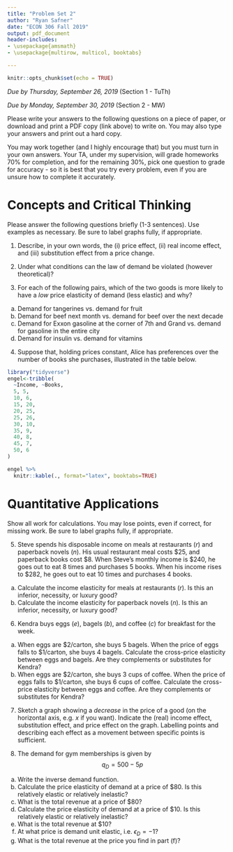 ```yaml
---
title: "Problem Set 2"
author: "Ryan Safner"
date: "ECON 306 Fall 2019"
output: pdf_document
header-includes:
- \usepackage{amsmath}
- \usepackage{multirow, multicol, booktabs}

---
```


```r
knitr::opts_chunk$set(echo = TRUE)
```

*Due by Thursday, September 26, 2019* (Section 1 - TuTh)

*Due by Monday, September 30, 2019* (Section 2 - MW)


Please write your answers to the following questions on a piece of paper, or download and print a PDF copy (link above) to write on. You may also type your answers and print out a hard copy.

You may work together (and I highly encourage that) but you must turn in your own answers. Your TA, under my supervision, will grade homeworks 70% for completion, and for the remaining 30%, pick one question to grade for accuracy - so it is best that you try every problem, even if you are unsure how to complete it accurately.

# Concepts and Critical Thinking

Please answer the following questions briefly (1-3 sentences). Use examples as necessary. Be sure to label graphs fully, if appropriate.

1. Describe, in your own words, the (i) price effect, (ii) real income effect, and (iii) substitution effect from a price change.

\vspace{2in}

2. Under what conditions can the law of demand be violated (however theoretical)? 

\clearpage

3. For each of the following pairs, which of the two goods is more likely to have a *low* price elasticity of demand (less elastic) and why?

a. Demand for tangerines vs. demand for fruit
b. Demand for beef next month vs. demand for beef over the next decade
c. Demand for Exxon gasoline at the corner of 7th and Grand vs. demand for gasoline in the entire city
d. Demand for insulin vs. demand for vitamins

\clearpage 

4. Suppose that, holding prices constant, Alice has preferences over the number of books she purchases, illustrated in the table below.

```r
library("tidyverse")
engel<-tribble(
  ~Income, ~Books,
  5, 5,
  10, 6,
  15, 20,
  20, 25,
  25, 26,
  30, 10,
  35, 9,
  40, 8,
  45, 7,
  50, 6
)

engel %>%
  knitr::kable(., format="latex", booktabs=TRUE)
```

\clearpage 

# Quantitative Applications

Show all work for calculations. You may lose points, even if correct, for missing work. Be sure to label graphs fully, if appropriate.


5. Steve spends his disposable income on meals at restaurants $(r)$ and paperback novels $(n)$. His usual restaurant meal costs $25, and paperback books cost $8. When Steve’s monthly income is $240, he goes out to eat 8 times and purchases 5 books. When his income rises to $282, he goes out to eat 10 times and purchases 4 books.

a. Calculate the income elasticity for meals at restaurants $(r)$. Is this an inferior, necessity, or luxury good?
b. Calculate the income elasticity for paperback novels $(n)$. Is this an inferior, necessity, or luxury good?

\clearpage 

6. Kendra buys eggs $(e)$, bagels $(b)$, and coffee $(c)$ for breakfast for the week.

a. When eggs are $2/carton, she buys 5 bagels. When the price of eggs falls to $1/carton, she buys 4 bagels. Calculate the cross-price elasticity between eggs and bagels. Are they complements or substitutes for Kendra?
b. When eggs are $2/carton, she buys 3 cups of coffee. When the price of eggs falls to $1/carton, she buys 6 cups of coffee. Calculate the cross-price elasticity between eggs and coffee. Are they complements or substitutes for Kendra?

\clearpage

7. Sketch a graph showing a *decrease* in the price of a good (on the horizontal axis, e.g. $x$ if you want). Indicate the (real) income effect, substitution effect, and price effect on the graph. Labelling points and describing each effect as a movement between specific points is sufficient.

\clearpage

8. The demand for gym memberships is given by
$$q_D=500-5p$$

a. Write the inverse demand function.
b. Calculate the price elasticity of demand at a price of $80. Is this relatively elastic or relatively inelastic?
c. What is the total revenue at a price of $80?
d. Calculate the price elasticity of demand at a price of $10. Is this relatively elastic or relatively inelastic?
e. What is the total revenue at $10?
f. At what price is demand unit elastic, i.e. $\epsilon_D=-1$?
g. What is the total revenue at the price you find in part (f)?
